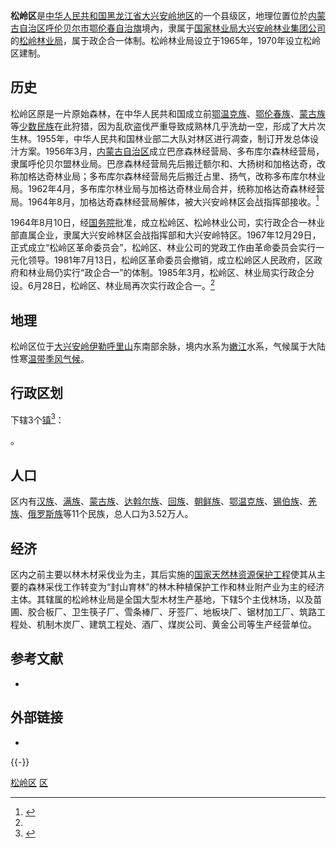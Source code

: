 {{Infobox China County
|name = 松岭区
|image_city = 
|imagesize = 
|image_caption = 
|image_map = Location of Songling within Heilongjiang (China).png
|mapsize = 
|map_caption = 
|Belong = [[黑龙江省|黑龙江省]][[大兴安岭地区|大兴安岭地区]]
|class = 县级区
|shortname = 
|leader_title = 区委书记
|leader_name = 	[[王志军|王志军]]
|leader_title1 = 区长
|leader_name1 = [[孙森|孙森]]
|established_title = 
|established_date = 
|established_title1 = 
|established_date1 = 
|area_magnitude = 
|area_total = 7,408
|TotalArea_sq_mi = 
|area_land  = 
|LandArea_sq_mi = 
|area_water = 
|WaterArea_sq_mi = 
|area_water_percent = 
|area_urban = 
|UrbanArea_sq_mi =
|area_metro  = 
|MetroArea_sq_mi =
|population_as_of  = 2006
|population_note = 
|population_total = 3.52
|population_density= 
|population_urban  = 
|population_urban_as_of =  
|elevation =556 
|GDP = 
|GDP_as_of = 
|GDPPC =  
|areacode = 457
|postcode = 165000
|carlicense  = 黑P
|admini_division_code =
|tree  = 
|flower = 
|web = http://www.songling.gov.cn/
|footnotes = 
}}

'''松岭区'''是[[中华人民共和国|中华人民共和国]][[黑龙江省|黑龙江省]][[大兴安岭地区|大兴安岭地区]]的一个县级区，地理位置位於[[内蒙古自治区|内蒙古自治区]][[呼伦贝尔市|呼伦贝尔市]][[鄂伦春自治旗|鄂伦春自治旗]]境內，隶属于[[国家林业局|国家林业局]][[大兴安岭林业集团公司|大兴安岭林业集团公司]]的[[松岭林业局|松岭林业局]]，属于政企合一体制。松岭林业局设立于1965年，1970年设立松岭区建制。
==历史==
松岭区原是一片原始森林，在中华人民共和国成立前[[鄂温克族|鄂温克族]]、[[鄂伦春族|鄂伦春族]]、[[蒙古族|蒙古族]]等[[少数民族|少数民族]]在此狩猎，因为乱砍盗伐严重导致成熟林几乎洗劫一空，形成了大片次生林。1955年，中华人民共和国林业部二大队对林区进行凋查，制订开发总体设汁方案。1956年3月，[[内蒙古自治区|内蒙古自治区]]成立巴彦森林经营局、多布库尔森林经营局，隶属呼伦贝尔盟林业局。巴彦森林经营局先后搬迁额尔和、大扬树和加格达奇，改称加格达奇林业局；多布库尔森林经营局先后搬迁占里、扬气，改称多布库尔林业局。1962年4月，多布库尔林业局与加格达奇林业局合并，统称加格达奇森林经营局。1964年8月，加格达奇森林经营局解体，被大兴安岭林区会战指挥部接收。<ref name=《松岭区志》p=39-40>{{Harvnb|松岭区志》编纂委员会编纂|1995.12||p=39-40}}</ref>

1964年8月10日，经[[中华人民共和国国务院|国务院]]批准，成立松岭区、松岭林业公司，实行政企合一林业部直属企业，隶属大兴安岭林区会战指挥部和大兴安岭特区。1967年12月29日，正式成立“松岭区革命委员会”，松岭区、林业公司的党政工作由革命委员会实行一元化领导。1981年7月13日，松岭区革命委员会撤销，成立松岭区人民政府，区政府和林业局仍实行“政企合一”的体制。1985年3月，松岭区、林业局实行政企分设。6月28日，松岭区、林业局再次实行政企合一。<ref name=《松岭区志》p=39-40></ref>

== 地理 ==
松岭区位于[[大兴安岭|大兴安岭]][[伊勒呼里山|伊勒呼里山]]东南部余脉，境内水系为[[嫩江|嫩江]]水系，气候属于大陆性寒[[温带季风气候|温带季风气候]]。

== 行政区划 ==
{{PAGENAMEBASE}}下辖3个[[行政建制镇|镇]]<ref>{{PRC admin/ref sgc|23/27/62}}</ref>：

{{PRC admin/children|23/27/62}}。

== 人口 ==
区内有[[汉族|汉族]]、[[满族|满族]]、[[蒙古族|蒙古族]]、[[达斡尔族|达斡尔族]]、[[回族|回族]]、[[朝鲜族|朝鲜族]]、[[鄂温克族|鄂温克族]]、[[锡伯族|锡伯族]]、[[羌族|羌族]]、[[俄罗斯族|俄罗斯族]]等11个民族，总人口为3.52万人。

== 经济 ==
区内之前主要以林木材采伐业为主，其后实施的[[国家天然林资源保护工程|国家天然林资源保护工程]]使其从主要的森林采伐工作转变为“封山育林”的林木种植保护工作和林业附产业为主的经济主体。其辖属的松岭林业局是全国大型木材生产基地，下辖5个主伐林场，以及苗圃、胶合板厂、卫生筷子厂、雪条棒厂、牙签厂、地板块厂、锯材加工厂、筑路工程处、机制木炭厂、建筑工程处、酒厂、煤炭公司、黄金公司等生产经营单位。

== 参考文献 ==
{{Reflist}}
*{{Cite book| last=《松岭区志》编纂委员会编纂| title=《松岭区志》| publisher=方志出版社| year=1995.12|}}

== 外部链接 ==
* {{Official website|http://www.songling.gov.cn/|name=松岭区人民政府}}

{{-}}
{{松岭区行政区划}}
{{大兴安岭地区行政区划}}
{{黑龙江行政区划}}

[[Category:松岭区|]]
[[Category:大兴安岭地区行政区划|区]]